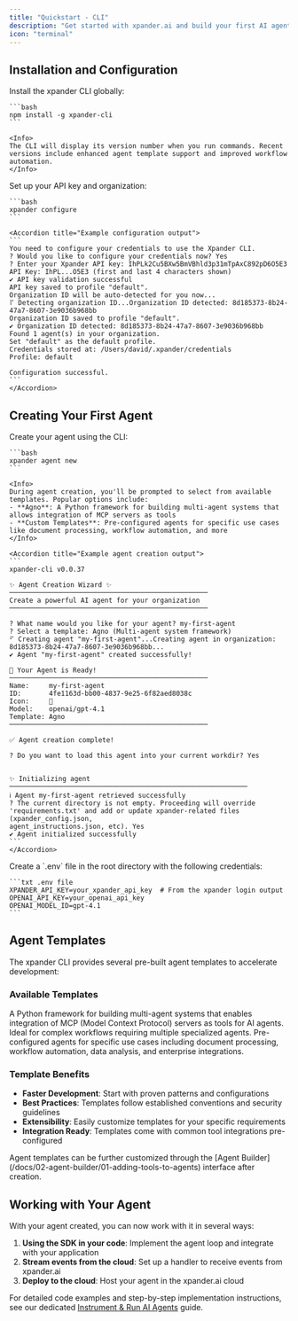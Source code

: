 ```yaml
---
title: "Quickstart - CLI"
description: "Get started with xpander.ai and build your first AI agent"
icon: "terminal"
---
```


## Installation and Configuration

<Steps>
  <Step title="Install the CLI">
    Install the xpander CLI globally:

    ```bash
    npm install -g xpander-cli
    ```

    <Info>
    The CLI will display its version number when you run commands. Recent versions include enhanced agent template support and improved workflow automation.
    </Info>
  </Step>

  <Step title="Configure your credentials">
    Set up your API key and organization:

    ```bash
    xpander configure
    ```

    <Accordion title="Example configuration output">
    ```
    You need to configure your credentials to use the Xpander CLI.
    ? Would you like to configure your credentials now? Yes
    ? Enter your Xpander API key: IhPLk2Cu5BXw5BmVBhld3p31mTpAxC892pD6O5E3
    API Key: IhPL...O5E3 (first and last 4 characters shown)
    ✔ API key validation successful
    API key saved to profile "default".
    Organization ID will be auto-detected for you now...
    ⠏ Detecting organization ID...Organization ID detected: 8d185373-8b24-47a7-8607-3e9036b968bb
    Organization ID saved to profile "default".
    ✔ Organization ID detected: 8d185373-8b24-47a7-8607-3e9036b968bb
    Found 1 agent(s) in your organization.
    Set "default" as the default profile.
    Credentials stored at: /Users/david/.xpander/credentials
    Profile: default

    Configuration successful.
    ```
    </Accordion>
  </Step>
</Steps>

## Creating Your First Agent

<Steps>
  <Step title="Create a new agent">
    Create your agent using the CLI:

    ```bash
    xpander agent new
    ```

    <Info>
    During agent creation, you'll be prompted to select from available templates. Popular options include:
    - **Agno**: A Python framework for building multi-agent systems that allows integration of MCP servers as tools
    - **Custom Templates**: Pre-configured agents for specific use cases like document processing, workflow automation, and more
    </Info>

    <Accordion title="Example agent creation output">
    ```
    xpander-cli v0.0.37
    
    ✨ Agent Creation Wizard ✨
    ──────────────────────────────────────────────────
    Create a powerful AI agent for your organization
    ──────────────────────────────────────────────────

    ? What name would you like for your agent? my-first-agent
    ? Select a template: Agno (Multi-agent system framework)
    ⠋ Creating agent "my-first-agent"...Creating agent in organization: 8d185373-8b24-47a7-8607-3e9036b968bb...
    ✔ Agent "my-first-agent" created successfully!

    🚀 Your Agent is Ready!
    ──────────────────────────────────────────────────
    Name:     my-first-agent
    ID:       4fe1163d-bb00-4837-9e25-6f82aed8038c
    Icon:     🚀
    Model:    openai/gpt-4.1
    Template: Agno
    ──────────────────────────────────────────────────

    ✅ Agent creation complete!

    ? Do you want to load this agent into your current workdir? Yes


    ✨ Initializing agent
    ────────────────────────────────────────────────────────────
    ℹ Agent my-first-agent retrieved successfully
    ? The current directory is not empty. Proceeding will override 'requirements.txt' and add or update xpander-related files (xpander_config.json, 
    agent_instructions.json, etc). Yes
    ✔ Agent initialized successfully
    ```
    </Accordion>
  </Step>

  <Step title="Configure environment variables">
    Create a `.env` file in the root directory with the following credentials:

    ```txt .env file
    XPANDER_API_KEY=your_xpander_api_key  # From the xpander login output
    OPENAI_API_KEY=your_openai_api_key
    OPENAI_MODEL_ID=gpt-4.1
    ```
  </Step>
</Steps>

## Agent Templates

The xpander CLI provides several pre-built agent templates to accelerate development:

### Available Templates

<CardGroup cols={2}>
  <Card title="Agno Framework" icon="python">
    A Python framework for building multi-agent systems that enables integration of MCP (Model Context Protocol) servers as tools for AI agents. Ideal for complex workflows requiring multiple specialized agents.
  </Card>
  
  <Card title="Custom Templates" icon="template">
    Pre-configured agents for specific use cases including document processing, workflow automation, data analysis, and enterprise integrations.
  </Card>
</CardGroup>

### Template Benefits

- **Faster Development**: Start with proven patterns and configurations
- **Best Practices**: Templates follow established conventions and security guidelines  
- **Extensibility**: Easily customize templates for your specific requirements
- **Integration Ready**: Templates come with common tool integrations pre-configured

<Info>
Agent templates can be further customized through the [Agent Builder](/docs/02-agent-builder/01-adding-tools-to-agents) interface after creation.
</Info>

## Working with Your Agent

With your agent created, you can now work with it in several ways:

1. **Using the SDK in your code**: Implement the agent loop and integrate with your application
2. **Stream events from the cloud**: Set up a handler to receive events from xpander.ai
3. **Deploy to the cloud**: Host your agent in the xpander.ai cloud

For detailed code examples and step-by-step implementation instructions, see our dedicated [Instrument & Run AI Agents](/docs/01-get-started/03-instrument-agents) guide.

